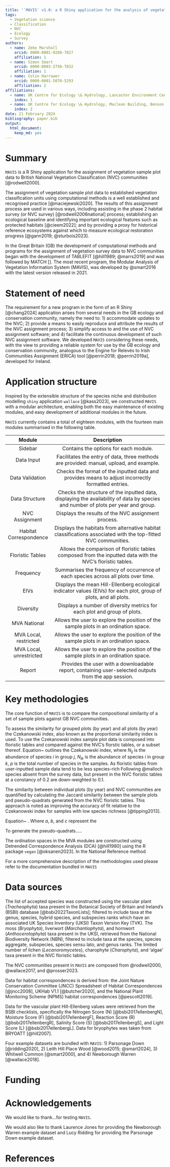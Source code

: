 ```yaml
---
title: '`MAVIS` v1.0: a R Shiny application for the analysis of vegetation survey data and assignment to UK NVC communities.'
tags:
  - Vegetation science
  - Classification
  - NVC
  - Ecology
  - Survey
authors:
  - name: Zeke Marshall
    orcid: 0000-0001-9260-7827
    affiliation: 1
  - name: Simon Smart
    orcid: 0000-0003-2750-7832
    affiliation: 1
  - name: Colin Harrower
    orcid: 0000-0001-5070-5293
    affiliation: 2
affiliations:
  - name: UK Centre for Ecology \& Hydrology, Lancaster Environment Centre, Library Avenue, Bailrigg,Lancaster, LA1 4AP, United Kingdom
    index: 1
  - name: UK Centre for Ecology \& Hydrology, Maclean Building, Benson Lane, Crowmarsh Gifford, Wallingford, Oxfordshire, OX10 8BB, United Kingdom
    index: 2
date: 21 February 2024
bibliography: paper.bib
output:
  html_document:
    keep_md: yes
---
```

  
# Summary

`MAVIS` is a R Shiny application for the assignment of vegetation sample
plot data to British National Vegetation Classification (NVC) 
communities [@rodwell2000].

The assignment of vegetation sample plot data to established vegetation 
classification units using computational methods is a well established and 
recognised practice [@maciejewski2020]. 
The results of this assignment process are used in various ways, 
including assisting in the phase 2 habitat survey
(or NVC survey) [@rodwell2006national] process; 
establishing an ecological baseline and identifying important ecological 
features such as protected habitats [@cieem2022]; 
and by providing a proxy for historical reference ecosystems 
against which to measure ecological restoration progress [@gann2019; @sturbois2023].

In the Great Britain (GB) the development of computational methods and programs 
for the assignment of vegetation survey data to NVC communities began with the 
development of TABLEFIT [@hill1989; @marrs2019] and was followed by MATCH [].
The most recent program, the Modular Analysis of Vegetation Information System 
(MAVIS), was developed by @smart2016 with the latest version released in 2021.


# Statement of need

The requirement for a new program in the form of an R Shiny [@chang2024] 
application arises from several needs in the GB ecology and conservation 
community, namely the need to: 
1) accommodate updates to the NVC;
2) provide a means to easily reproduce and attribute the results of the NVC
assignment process;
3) simplify access to and the use of NVC assignment software;
and
4) facilitate the continuous development of such NVC assignment software.
We developed `MAVIS` considering these needs, with the view to providing
a reliable system for use by the GB ecology and conservation community, 
analogous to the Engine for Relevés to Irish Communities Assignment (ERICA)
tool [@perrin2018; @perrin2019a], developed for Ireland.

# Application structure

Inspired by the extensible structure of the species niche and distribution 
modelling `shiny` application `wallace` [@kass2023], we constructed `MAVIS` with 
a modular architecture, enabling both the easy maintenance of existing modules, 
and easy development of additional modules in the future.

`MAVIS` currently contains a total of eighteen modules, with the fourteen main 
modules summarised in the following table.

|        **Module**       |                                                          **Description**                                                          |
|:-----------------------:|:---------------------------------------------------------------------------------------------------------------------------------:|
|         Sidebar         |                                               Contains the options for each module.                                               |
|        Data Input       |                      Facilitates the entry of data, three methods are provided: manual, upload, and example.                      |
|     Data Validation     |                 Checks the format of the inputted data and provides means to adjust incorrectly formatted entries.                |
|      Data Structure     | Checks the structure of the inputted data, displaying the availability of data by species and number of plots per year and group. |
|      NVC Assignment     |                                        Displays the results of the NVC assignment process.                                        |
|  Habitat Correspondence |           Displays the habitats from alternative habitat classifications associated with the top-fitted NVC communities.          |
|     Floristic Tables    |             Allows the comparison of floristic tables composed from the inputted data with the NVC's floristic tables.            |
|        Frequency        |                         Summarises the frequency of occurrence of each species across all plots over time.                        |
|           EIVs          |         Displays the mean Hill-Ellenberg ecological indicator values (EIVs) for each plot, group of plots, and all plots.         |
|        Diversity        |                              Displays a number of diversity metrics for each plot and group of plots.                             |
|       MVA National      |                        Allows the user to explore the position of the sample plots in an ordination space.                        |
|  MVA Local, restricted  |                        Allows the user to explore the position of the sample plots in an ordination space.                        |
| MVA Local, unrestricted |                        Allows the user to explore the position of the sample plots in an ordination space.                        |
|          Report         |                Provides the user with a downloadable report, containing user-selected outputs from the app session.               |

# Key methodologies

The core function of `MAVIS` is to compare the compositional similarity of a set of
sample plots against GB NVC communities.

To assess the similarity for grouped plots (by year) and all plots (by year) the 
Czekanowski index, also known as the proportional similarity index is used.
To use the Czekanowski index sample plot data is composed into floristic tables
and compared against the NVC's florstic tables, or a subset thereof.
Equation~\autoref{eq:czekanowski_index} outlines the 
Czekanowski index, where $N_{ij}$ is the abundance of species $i$ in group $j$, 
$N_{ik}$ is the abundance of species $i$ in group $k$, $p$ is the total number of 
species in the samples.
As floristic tables from user-inputted sample data tend to be less species-rich Following @malloch species absent from the survey data, but present in the NVC
floristic tables at a constancy of 0.2 are down-weighted to 0.1.

\begin{equation}\label{eq:czekanowski_index}
C_{jk} = 2 \cdot \frac{\sum_{i=1}^{p} min(N_{ij}, N_{ik})}{\sum_{i=1}^{p} N_{ij} + \sum_{i=1}^{p} N_{ik}}
\end{equation}

The similarity between individual plots (by year) and NVC communities are 
quantified by calculating the Jaccard similarity between the sample plots and
pseudo-quadrats generated from the NVC floristic tables. This approach
is noted as improving the accuracy of fit relative to the Czekanowski
index for samples with low species richness [@tipping2013].

\begin{equation}\label{eq:jaccard_similarity}
j = \frac{a}{a + b + c}
\end{equation}

Equation~\autoref{eq:jaccard_similarity} . Where $a$, $b$, and $c$ represent the

To generate the pseudo-quadrats.....

The ordination spaces in the MVA modules are constructed using Detrended 
Correspondence Analysis (DCA) [@hill1980] using the R package `vegan` 
[@oksanen2023]. In the National Reference method

For a more comprehensive description of the methodologies used please
refer to the documentation bundled in `MAVIS` <ADD REF TO AVIS ZENODO REPO HERE>

# Data sources

The list of accepted species was constructed using 
the vascular plant (*Tracheophyta*) taxa present in the 
Botanical Society of Britain and Ireland's (BSBI) database [@bsbi2022TaxonLists];
filtered to include taxa at the genus, species, hybrid species, and subspecies 
ranks which have an associated UK Species Inventory (UKSI) Taxon Version Key 
(TVK).
The moss (*Bryophyta*), liverwort (*Marchantiophyta*), 
and hornwort (*Anthocerotophyta*) taxa present in the UKSI, 
retrieved from the National Biodiversity Network (NBN), filtered to include taxa 
at the species, species aggregate, subspecies, species sensu lato, 
and genus ranks.
The limited number of lichen (*Lecanoromycetes*), charophyte (*Charophyta*), 
and 'algae' taxa present in the NVC floristic tables.

The NVC communities present in `MAVIS` are composed from @rodwell2000, 
@wallace2017, and @prosser2023.

Data for habitat correspondences is derived from: 
the Joint Nature Conservation Committee (JNCC) Spreadsheet of Habitat 
Correspondences [@jncc2008],
UKHab V1.1 [@butcher2020], and
the National Plant Monitoring Scheme (NPMS) habitat correspondences
[@pescott2019].

Data for the vascular plant Hill-Ellenberg values were retrieved from the
BSBI checklists, specifically the Nitrogen Score (N)
[@bsbi2017ellenbergN], Moisture Score (F) [@bsbi2017ellenbergF],
Reaction Score (R) [@bsbi2017ellenbergR], Salinity Score (S)
[@bsbi2017ellenbergS], and Light Score (L) [@bsbi2017ellenbergL]. Data
for bryophytes was taken from BRYOATT [@hill2007].

Four example datasets are bundled with `MAVIS`: 
1) Parsonage Down [@ridding2020],
2) Leith Hill Place Wood [@wood2015; @smart2024],
3) Whitwell Common [@smart2000],
and
4) Newborough Warren [@wallace2018].

# Funding

# Acknowledgements

We would like to thank...for testing `MAVIS`.

We would also like to thank Laurence Jones for providing the Newborough
Warren example dataset and Lucy Ridding for providing the Parsonage Down
example dataset.

# References